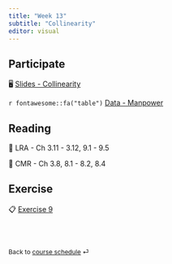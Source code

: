 ```yaml
---
title: "Week 13"
subtitle: "Collinearity"
editor: visual
---
```


::: callout-important
:::

## Participate

🖥️ [Slides - Collinearity](slides/14-colliearity.html)

`r fontawesome::fa("table")` [Data - Manpower](/slides/data/manpower.csv)

## Reading

📖 LRA - Ch 3.11 - 3.12, 9.1 - 9.5

📖 CMR - Ch 3.8, 8.1 - 8.2, 8.4

## Exercise

📋 [Exercise 9](/exercise/ex-9-colliearity.html)

<br><br>

::: {style="font-size: 0.875em;"}
Back to [course schedule](/ "Course schedule") ⏎
:::
